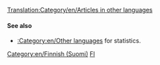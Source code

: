 [[Translation:Category/en/Articles in other languages]]
{{en/Bilingual box| Fi
| --
| ''This page provides an index for a wide range of '''articles in Finnish''' in OpenTTD Wiki.<br/>Articles with {{en/S|Other_languages}} template with'' '''<code><nowiki>language_page=fi</nowiki></code>''' ''parameter automatically link here.''
}}

====See also====
*[[:Category:en/Other languages]] for statistics.

[[Category:en/Finnish (Suomi)]][[Category:en/Articles in other languages|FI]]